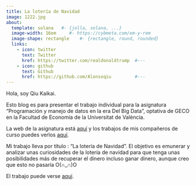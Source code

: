 ---
title: La lotería de Navidad
image: 1222.jpg
about:
  template: solana   #- {jolla, solana, ...}
  image-width: 16em     #- https://cybmeta.com/em-y-rem
  image-shape: rectangle    #- {rectangle, round, rounded}
  links:
    - icon: twitter
      text: Twitter
      href: https://twitter.com/realdonaldtrump  #---
    - icon: github
      text: Github
      href: https://github.com/Alonsoqiu         #---
---

Hola, soy Qiu Kaikai.

Esto blog es para presentar el trabajo individual para la asignatura "Programación y manejo de datos en la era Del Big Data", optativa de GECO en la Facultad de Economía de la Universitat de València.

La web de la asignatura está [aquí](https://perezp44.github.io/intro-ds-22-23-web/){target="_blank"} y los trabajos de mis compañeros de curso puedes verlos [aquí](https://perezp44.github.io/intro-ds-22-23-web/07-trabajos_2022-23.html){target="_blank"}.

Mi trabajo lleva por título : "La lotería de Navidad". El objetivo es emunerar y analizar unas curiosidades de la lotería de navidad para que tenga unas posibilidades más de recuperar el dinero incluso ganar dinero, aunque creo que esto no pasaría O(∩_∩)O

El trabajo puede verse [aquí](my_trabajo_BigData.html).